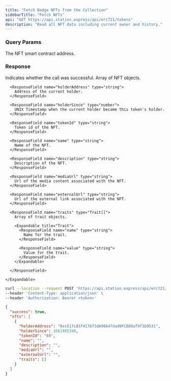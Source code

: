 ```yaml
---
title: "Fetch Badge NFTs from the Collection"
sidebarTitle: "Fetch NFTs"
api: "GET https://api.station.express/api/erc721/tokens"
description: "Read all NFT data including current owner and history."
---
```


### Query Params

<ParamField query="contractAddress" type="string" required>
  The NFT smart contract address.
</ParamField>

### Response

<ResponseField name="success" type="boolean">
  Indicates whether the call was successful.
</ResponseField>

<ResponseField name="nfts" type="Nft[]">
  Array of NFT objects.

  <Expandable title="NFT">

      <ResponseField name="holderAddress" type="string">
        Address of the current holder.
      </ResponseField>

      <ResponseField name="holderSince" type="number">
        UNIX Timestamp when the current holder became this token's holder.
      </ResponseField>

      <ResponseField name="tokenId" type="string">
        Token id of the NFT.
      </ResponseField>

      <ResponseField name="name" type="string">
        Name of the NFT.
      </ResponseField>

      <ResponseField name="description" type="string">
        Description of the NFT.
      </ResponseField>

      <ResponseField name="mediaUrl" type="string">
        Url of the media content associated with the NFT.
      </ResponseField>

      <ResponseField name="externalUrl" type="string">
        Url of the external link associated with the NFT.
      </ResponseField>

      <ResponseField name="traits" type="Trait[]">
        Array of trait objects.

        <Expandable title="Trait">
          <ResponseField name="name" type="string">
            Name for the trait.
          </ResponseField>

          <ResponseField name="value" type="string">
            Value for the trait.
          </ResponseField>
        </Expandable>

      </ResponseField>

    </Expandable>

</ResponseField>

<RequestExample>

```bash Example Request
curl --location --request POST 'https://api.station.express/api/erc721/tokens?contractAddress=0x67F4732266C7300cca593C814d46bee72e40659F' \
--header 'Content-Type: application/json' \
--header 'Authorization: Bearer <token>'
```

</RequestExample>

<ResponseExample>

```json Response
{
  "success": true,
  "nfts": [
    {
      "holderAddress": "0xc517c83f417b73dA98647dad0FCB80af9f3b9531",
      "holderSince": 1681985340,
      "tokenId": "69",
      "name": "",
      "description": "",
      "mediaUrl": "",
      "externalUrl": "",
      "traits": []
    }
  ]
}
```

</ResponseExample>
